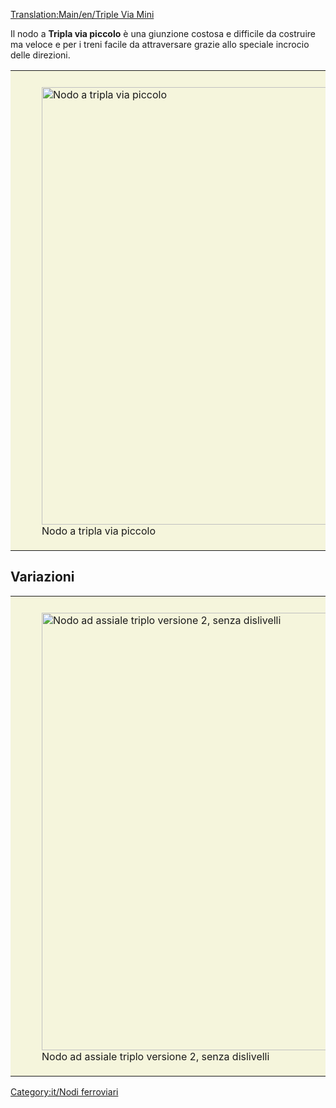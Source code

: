 [[Translation:Main/en/Triple Via Mini]]{{it/Nodi ferroviari}}

Il nodo a '''Tripla via piccolo''' è una giunzione costosa e difficile da costruire ma veloce e per i treni facile da attraversare grazie allo speciale incrocio delle direzioni.

{{Template:Requisiti nodo/It|Costoso|3|1|1|1|1|0|1|1|0|0|1||I treni guasti bloccano solo la propria linea.|
* Gestisce un numero molto grande di treni alla volta.
* Usa indicazioni speciali.
* Per realizzarlo necessita di poco spazio (8x12).
* Nessuno o alcune curve strette (vedere versione migliorata per l'alta velocità).
* Nessuno stallo o intralcio tra i treni è possibile.
* Nessuna unione o divisione delle linee all'interno del nodo.
* Possibilità di gestire linee singole e doppie linee. Questo è il motivo per cui non vengono utilizzate unioni e divisioni. Fallo secondo i tuoi desideri.
}}
{|style="border: 0px; margin: 5px auto 25px auto;"
|style="padding: 10px 10px 5px; 10px; background-color: #F5F5DC;"|[[File:en/3VM.png|center|thumb|700px|Nodo a tripla via piccolo]]
|}

==Variazioni==

{|style="border: 0px; margin: 5px auto 25px auto;"
|style="padding: 10px 10px 5px; 10px; background-color: #F5F5DC;"|[[File:en/3VM2.png|center|thumb|700px|Nodo ad assiale triplo versione 2, senza dislivelli]]
|}

[[Category:it/Nodi ferroviari]]